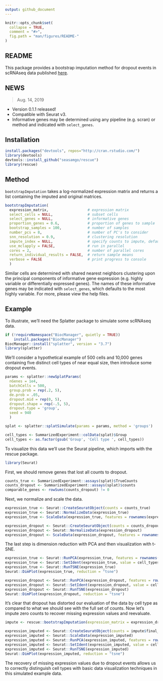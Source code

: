 ```yaml
---
output: github_document
---
```


<!-- README.md is generated from README.Rmd. Please edit that file -->

````r
knitr::opts_chunk$set(
  collapse = TRUE,
  comment = "#>",
  fig.path = "man/figures/README-"
)

````

## README

This package provides a bootstrap imputation method for dropout events in scRNAseq data published [here](https://doi.org/10.1186/s12859-019-2977-0).  

## NEWS

> Aug. 14, 2019  

- Version 0.1.1 released!  
- Compatible with Seurat v3.  
- Informative genes may be determined using any pipeline (e.g. scran) or method and indicated with `select_genes`.  

## Installation

````r
install.packages("devtools", repos="http://cran.rstudio.com/")
library(devtools)
devtools::install_github("seasamgo/rescue")
library(rescue)
````

## Method

`bootstrapImputation` takes a log-normalized expression matrix and returns a list containing the imputed and original matrices.

````r
bootstrapImputation(
  expression_matrix,                  # expression matrix
  select_cells = NULL,                # subset cells
  select_genes = NULL,                # informative genes
  proportion_genes = 0.6,             # proportion of genes to sample
  bootstrap_samples = 100,            # number of samples
  number_pcs = 8,                     # number of PC's to consider
  snn_resolution = 0.9,               # clustering resolution
  impute_index = NULL,                # specify counts to impute, defaults to zero values
  use_mclapply = FALSE,               # run in parallel
  cores = 2,                          # number of parallel cores
  return_individual_results = FALSE,  # return sample means
  verbose = FALSE                     # print progress to console
  )
````

Similar cells are determined with shared nearest neighbors clustering upon the principal components of informative gene expression (e.g. highly variable or differentially expressed genes). The names of these informative genes may be indicated with `select_genes`, which defaults to the most highly variable. For more, please view the help files.

## Example

To illustrate, we'll need the Splatter package to simulate some scRNAseq data.

````r
if (!requireNamespace("BiocManager", quietly = TRUE))
    install.packages("BiocManager")
BiocManager::install("splatter", version = "3.7")
library(splatter)
````

We'll consider a hypothetical example of 500 cells and 10,000 genes containing five distinct cell types of near equal size, then introduce some dropout events.

````r
params <- splatter::newSplatParams(
  nGenes = 1e4,
  batchCells = 500,
  group.prob = rep(.2, 5),
  de.prob = .05,
  dropout.mid = rep(0, 5),
  dropout.shape = rep(-.5, 5),
  dropout.type = 'group',
  seed = 940
  )

splat <- splatter::splatSimulate(params = params, method = 'groups')

cell_types <- SummarizedExperiment::colData(splat)$Group
cell_types <- as.factor(gsub('Group', 'Cell type ', cell_types))
````

To visualize this data we'll use the Seurat pipeline, which imports with the rescue package.

````r
library(Seurat)
````

First, we should remove genes that lost all counts to dropout.

````r
counts_true <- SummarizedExperiment::assays(splat)$TrueCounts
counts_dropout <- SummarizedExperiment::assays(splat)$counts
comparable_genes <- rowSums(counts_dropout) != 0
````

Next, we normalize and scale the data.

````r
expression_true <- Seurat::CreateSeuratObject(counts = counts_true)
expression_true <- Seurat::NormalizeData(expression_true)
expression_true <- ScaleData(expression_true, features = rownames(expression_true))

expression_dropout <- Seurat::CreateSeuratObject(counts = counts_dropout[comparable_genes, ])
expression_dropout <- Seurat::NormalizeData(expression_dropout)
expression_dropout <- ScaleData(expression_dropout, features = rownames(expression_dropout))
````

The last step is dimension reduction with PCA and then visualization with t-SNE.

````r
expression_true <- Seurat::RunPCA(expression_true, features = rownames(expression_true), verbose = FALSE)
expression_true <- Seurat::SetIdent(expression_true, value = cell_types)
expression_true <- Seurat::RunTSNE(expression_true)
Seurat::DimPlot(expression_true, reduction = "tsne")

expression_dropout <- Seurat::RunPCA(expression_dropout, features = rownames(expression_dropout), verbose = FALSE)
expression_dropout <- Seurat::SetIdent(expression_dropout, value = cell_types)
expression_dropout <- Seurat::RunTSNE(expression_dropout)
Seurat::DimPlot(expression_dropout, reduction = "tsne")
````

It's clear that dropout has distorted our evaluation of the data by cell type as compared to what we should see with the full set of counts. Now let's impute zero counts to recover missing expression values and reevaluate.

````r
impute <- rescue::bootstrapImputation(expression_matrix = expression_dropout@assays$RNA@data, bootstrap_samples = 100, use_mclapply = TRUE, cores = 3)

expression_imputed <- Seurat::CreateSeuratObject(counts = impute$final_imputation)
expression_imputed <- Seurat::ScaleData(expression_imputed)
expression_imputed <- Seurat::RunPCA(expression_imputed, features = rownames(expression_imputed), verbose = FALSE)
expression_imputed <- Seurat::SetIdent(expression_imputed, value = cell_types)
expression_imputed <- Seurat::RunTSNE(expression_imputed)
Seurat::DimPlot(expression_imputed, reduction = "tsne")
````

The recovery of missing expression values due to dropout events allows us to correctly distinguish cell types with basic data visualization techniques in this simulated example data.
